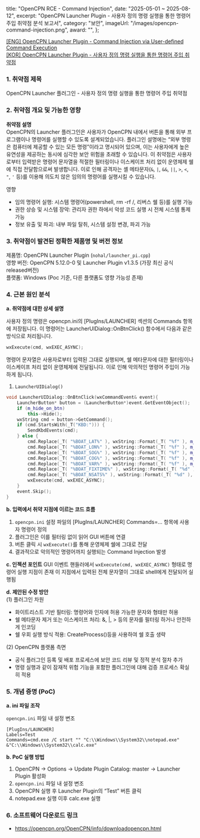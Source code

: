   title: "OpenCPN RCE - Command Injection",
  date: "2025-05-01 ~ 2025-08-12",
  excerpt: "OpenCPN Launcher Plugin - 사용자 정의 명령 실행을 통한 명령어 주입 취약점 분석 보고서",
  category: "보안",
  imageUrl: "/images/opencpn-command-injection.png",
  award: "",
};	

[[ENG] OpenCPN Launcher Plugin - Command Injection via User-defined Command Execution](./opencpn-rce-command-injection)  
[[KOR] OpenCPN Launcher Plugin - 사용자 정의 명령 실행을 통한 명령어 주입 취약점](./opencpn-rce-command-injection-kor)  

### 1. 취약점 제목

OpenCPN Launcher 플러그인 - 사용자 정의 명령 실행을 통한 명령어 주입 취약점

### 2. 취약점 개요 및 가능한 영향

**취약점 설명**  
OpenCPN의 Launcher 플러그인은 사용자가 OpenCPN 내에서 버튼을 통해 외부 프로그램이나 명령어를 실행할 수 있도록 설계되었습니다. 플러그인 설명에는 “외부 명령은 컴퓨터에 제공할 수 있는 모든 명령”이라고 명시되어 있으며, 이는 사용자에게 높은 유연성을 제공하는 동시에 심각한 보안 위험을 초래할 수 있습니다.
이 취약점은 사용자로부터 입력받은 명령어 문자열을 적절한 필터링이나 이스케이프 처리 없이 운영체제 쉘에 직접 전달함으로써 발생합니다. 이로 인해 공격자는 셸 메타문자(`&`, `|`, `&&`, `||`, `>`, `<`, `"`, `'` 등)를 이용해 의도치 않은 임의의 명령어를 실행시킬 수 있습니다.

영향

- 임의 명령어 실행: 시스템 명령어(powershell, rm -rf /, 리버스 쉘 등)를 실행 가능
- 권한 상승 및 시스템 장악: 관리자 권한 하에서 악성 코드 실행 시 전체 시스템 통제 가능
- 정보 유출 및 파괴: 내부 파일 탈취, 시스템 설정 변경, 파괴 가능

### 3. 취약점이 발견된 정확한 제품명 및 버전 정보

제품명: OpenCPN Launcher Plugin (`nohal/launcher_pi.cpp`)  
영향 버전: OpenCPN 5.12.0-0 및 Launcher Plugin v1.3.5 (가장 최신 공식 released버전)  
플랫폼: Windows (Poc 기준, 다른 플랫폼도 영향 가능성 존재)  

### 4. 근본 원인 분석

**a. 취약점에 대한 상세 설명**  

사용자 정의 명령은 opencpn.ini의 [PlugIns/LAUNCHER] 섹션의 Commands 항목에 저장됩니다. 이 명령어는 LauncherUIDialog::OnBtnClick() 함수에서 다음과 같은 방식으로 처리됩니다.

```cpp
wxExecute(cmd, wxEXEC_ASYNC);
```

명령어 문자열은 사용자로부터 입력된 그대로 실행되며, 쉘 메타문자에 대한 필터링이나 이스케이프 처리 없이 운영체제에 전달됩니다. 이로 인해 악의적인 명령어 주입이 가능하게 됩니다.

1. `LauncherUIDialog()`

```cpp
void LauncherUIDialog::OnBtnClick(wxCommandEvent& event){
	LauncherButton* button = (LauncherButton*)event.GetEventObject();
	if (m_hide_on_btn)
		this->Hide();
	wxString cmd = button->GetCommand();
	if (cmd.StartsWith(_T("KBD:"))) {
		SendKbdEvents(cmd);
	} else {
		cmd.Replace(_T( "%BOAT_LAT%" ), wxString::Format(_T( "%f" ), m_Lat));
		cmd.Replace(_T( "%BOAT_LON%" ), wxString::Format(_T( "%f" ), m_Lon));
		cmd.Replace(_T( "%BOAT_SOG%" ), wxString::Format(_T( "%f" ), m_Sog));
		cmd.Replace(_T( "%BOAT_COG%" ), wxString::Format(_T( "%f" ), m_Cog));
		cmd.Replace(_T( "%BOAT_VAR%" ), wxString::Format(_T( "%f" ), m_Var));
		cmd.Replace(_T( "%BOAT_FIXTIME%" ), wxString::Format(_T( "%d" ), m_FixTime));
		cmd.Replace(_T( "%BOAT_NSATS%" ), wxString::Format(_T( "%d" ), m_nSats));
		wxExecute(cmd, wxEXEC_ASYNC);
	}
	event.Skip();
}
```

**b. 입력에서 취약 지점에 이르는 코드 흐름**  

1. `opencpn.ini` 설정 파일의 [PlugIns/LAUNCHER] Commands=... 항목에 사용자 명령어 정의
2. 플러그인은 이를 필터링 없이 읽어 GUI 버튼에 연결
3. 버튼 클릭 시 `wxExecute()`를 통해 운영체제 쉘에 그대로 전달
4. 결과적으로 악의적인 명령어까지 실행되는 Command Injection 발생

**c. 인젝션 포인트**
GUI 이벤트 핸들러에서 `wxExecute(cmd, wxEXEC_ASYNC)` 형태로 명령어 실행 지점이 존재
이 지점에서 입력된 전체 문자열이 그대로 shell에게 전달되어 실행됨

**d. 제안된 수정 방안**  
(1) 플러그인 차원

- 화이트리스트 기반 필터링: 명령어와 인자에 허용 가능한 문자와 형태만 허용
- 쉘 메타문자 제거 또는 이스케이프 처리: &, |, > 등의 문자를 필터링 하거나 안전하게 인코딩
- 쉘 우회 실행 방식 적용: CreateProcess()등을 사용하여 쉘 호출 생략
  
(2) OpenCPN 플랫폼 측면

- 공식 플러그인 등록 및 배포 프로세스에 보안 코드 리뷰 및 정적 분석 절차 추가
- 명령 실행과 같이 잠재적 위험 기능을 포함한 플러그인에 대해 검증 프로세스 확실히 적용

### 5. 개념 증명 (PoC)

**a. ini 파일 조작**

`opencpn.ini` 파일 내 설정 변조

```
[PlugIns/LAUNCHER]
Labels=Test
Commands=cmd.exe /C start "" "C:\\Windows\\System32\\notepad.exe" &"C:\\Windows\\System32\\calc.exe"
```

**b. PoC 실행 방법**

1. OpenCPN → Options → Update Plugin Catalog: master → Launcher Plugin 활성화
2. `opencpn.ini` 파일 내 설정 변조
3. OpenCPN 실행 후 Launcher Plugin의 “Test” 버튼 클릭
4. notepad.exe 실행 이후 calc.exe 실행

### 6. 소프트웨어 다운로드 링크
- https://opencpn.org/OpenCPN/info/downloadopencpn.html

